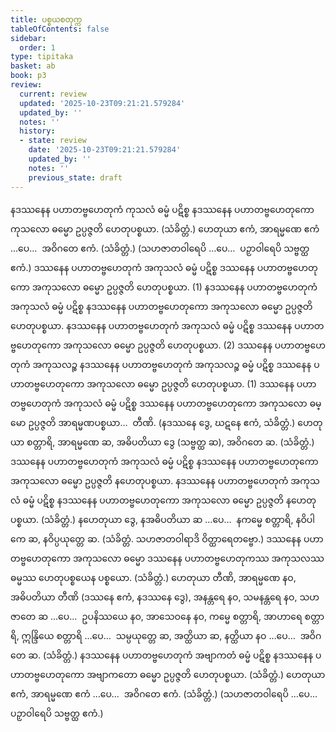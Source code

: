 ```yaml
---
title: ပစ္စယစတုက္က
tableOfContents: false
sidebar:
  order: 1
type: tipitaka
basket: ab
book: p3
review:
  current: review
  updated: '2025-10-23T09:21:21.579284'
  updated_by: ''
  notes: ''
  history:
  - state: review
    date: '2025-10-23T09:21:21.579284'
    updated_by: ''
    notes: ''
    previous_state: draft
---
```



<ReviewStatus review={frontmatter.review} showDetails={true} />

<HypothesisAnnotation frontmatter={frontmatter} />

<DynamicBreadcrumb />

<Division number="11" book="p3" e="ch" v="39" p="431">

<Paragraph number="2393" book="p3">
နဒဿနေန ပဟာတဗ္ဗဟေတုကံ ကုသလံ ဓမ္မံ ပဋိစ္စ နဒဿနေန ပဟာတဗ္ဗဟေတုကော ကုသလော ဓမ္မော ဥပ္ပဇ္ဇတိ ဟေတုပစ္စယာ. (သံခိတ္တံ.)
</Paragraph>

<Paragraph number="2394" book="p3">
ဟေတုယာ ဧကံ, အာရမ္မဏေ ဧကံ …ပေ…  အဝိဂတေ ဧကံ. (သံခိတ္တံ.)
</Paragraph>

<Paragraph number="2395" book="p3">
(သဟဇာတဝါရေပိ …ပေ…  ပဉှာဝါရေပိ သဗ္ဗတ္ထ ဧကံ.)
</Paragraph>

</Division>
<Division number="12" book="p3" e="ch" v="39" p="431">

<Paragraph number="2396" book="p3">
ဒဿနေန ပဟာတဗ္ဗဟေတုကံ အကုသလံ ဓမ္မံ ပဋိစ္စ ဒဿနေန ပဟာတဗ္ဗဟေတုကော အကုသလော ဓမ္မော ဥပ္ပဇ္ဇတိ ဟေတုပစ္စယာ. (1)
</Paragraph>

<Paragraph number="2397" book="p3">
နဒဿနေန ပဟာတဗ္ဗဟေတုကံ အကုသလံ ဓမ္မံ ပဋိစ္စ နဒဿနေန ပဟာတဗ္ဗဟေတုကော အကုသလော ဓမ္မော ဥပ္ပဇ္ဇတိ ဟေတုပစ္စယာ. နဒဿနေန ပဟာတဗ္ဗဟေတုကံ အကုသလံ ဓမ္မံ ပဋိစ္စ ဒဿနေန ပဟာတဗ္ဗဟေတုကော အကုသလော ဓမ္မော ဥပ္ပဇ္ဇတိ ဟေတုပစ္စယာ. (2)
</Paragraph>

<Paragraph number="2398" book="p3">
ဒဿနေန ပဟာတဗ္ဗဟေတုကံ အကုသလဉ္စ နဒဿနေန ပဟာတဗ္ဗဟေတုကံ အကုသလဉ္စ ဓမ္မံ ပဋိစ္စ ဒဿနေန ပဟာတဗ္ဗဟေတုကော အကုသလော ဓမ္မော ဥပ္ပဇ္ဇတိ ဟေတုပစ္စယာ. (1)
</Paragraph>

<Paragraph number="2399" book="p3">
ဒဿနေန ပဟာတဗ္ဗဟေတုကံ အကုသလံ ဓမ္မံ ပဋိစ္စ ဒဿနေန ပဟာတဗ္ဗဟေတုကော အကုသလော ဓမ္မော ဥပ္ပဇ္ဇတိ အာရမ္မဏပစ္စယာ…  တီဏိ. (နဒဿနေ ဒွေ, ဃဋနေ ဧကံ, သံခိတ္တံ.)
</Paragraph>

</Division>
<Division number="13" book="p3" e="ch" v="39" p="431">

<Paragraph number="2400" book="p3">
ဟေတုယာ စတ္တာရိ, အာရမ္မဏေ ဆ, အဓိပတိယာ ဒွေ (သဗ္ဗတ္ထ ဆ), အဝိဂတေ ဆ. (သံခိတ္တံ.)
</Paragraph>

</Division>
<Division number="14" book="p3" e="ch" v="39" p="431">

<Paragraph number="2401" book="p3">
ဒဿနေန ပဟာတဗ္ဗဟေတုကံ အကုသလံ ဓမ္မံ ပဋိစ္စ နဒဿနေန ပဟာတဗ္ဗဟေတုကော အကုသလော ဓမ္မော ဥပ္ပဇ္ဇတိ နဟေတုပစ္စယာ.
</Paragraph>

<Paragraph number="2402" book="p3">
နဒဿနေန ပဟာတဗ္ဗဟေတုကံ အကုသလံ ဓမ္မံ ပဋိစ္စ နဒဿနေန ပဟာတဗ္ဗဟေတုကော အကုသလော ဓမ္မော ဥပ္ပဇ္ဇတိ နဟေတုပစ္စယာ. (သံခိတ္တံ.)
</Paragraph>

</Division>
<Division number="15" book="p3" e="ch" v="39" p="432">

<Paragraph number="2403" book="p3">
နဟေတုယာ ဒွေ, နအဓိပတိယာ ဆ …ပေ…  နကမ္မေ စတ္တာရိ, နဝိပါကေ ဆ, နဝိပ္ပယုတ္တေ ဆ. (သံခိတ္တံ. သဟဇာတဝါရာဒိ ဝိတ္ထာရေတဗ္ဗော.)
</Paragraph>

</Division>
<Division number="16" book="p3" e="ch" v="39" p="432">

<Paragraph number="2404" book="p3">
ဒဿနေန ပဟာတဗ္ဗဟေတုကော အကုသလော ဓမ္မော ဒဿနေန ပဟာတဗ္ဗဟေတုကဿ အကုသလဿ ဓမ္မဿ ဟေတုပစ္စယေန ပစ္စယော. (သံခိတ္တံ.)
</Paragraph>

</Division>
<Division number="17" book="p3" e="ch" v="39" p="432">

<Paragraph number="2405" book="p3">
ဟေတုယာ တီဏိ, အာရမ္မဏေ နဝ, အဓိပတိယာ တီဏိ (ဒဿနေ ဧကံ, နဒဿနေ ဒွေ), အနန္တရေ နဝ, သမနန္တရေ နဝ, သဟဇာတေ ဆ …ပေ…  ဥပနိဿယေ နဝ, အာသေဝနေ နဝ, ကမ္မေ စတ္တာရိ, အာဟာရေ စတ္တာရိ, ဣန္ဒြိယေ စတ္တာရိ …ပေ…  သမ္ပယုတ္တေ ဆ, အတ္ထိယာ ဆ, နတ္ထိယာ နဝ …ပေ…  အဝိဂတေ ဆ. (သံခိတ္တံ.)
</Paragraph>

</Division>
<Division number="18" book="p3" e="ch" v="39" p="432">

<Paragraph number="2406" book="p3">
နဒဿနေန ပဟာတဗ္ဗဟေတုကံ အဗျာကတံ ဓမ္မံ ပဋိစ္စ နဒဿနေန ပဟာတဗ္ဗဟေတုကော အဗျာကတော ဓမ္မော ဥပ္ပဇ္ဇတိ ဟေတုပစ္စယာ. (သံခိတ္တံ.)
</Paragraph>

<Paragraph number="2407" book="p3">
ဟေတုယာ ဧကံ, အာရမ္မဏေ ဧကံ …ပေ…  အဝိဂတေ ဧကံ. (သံခိတ္တံ.)
</Paragraph>

<Paragraph number="2408" book="p3">
(သဟဇာတဝါရေပိ …ပေ…  ပဉှာဝါရေပိ သဗ္ဗတ္ထ ဧကံ.)
</Paragraph>
</Division>
